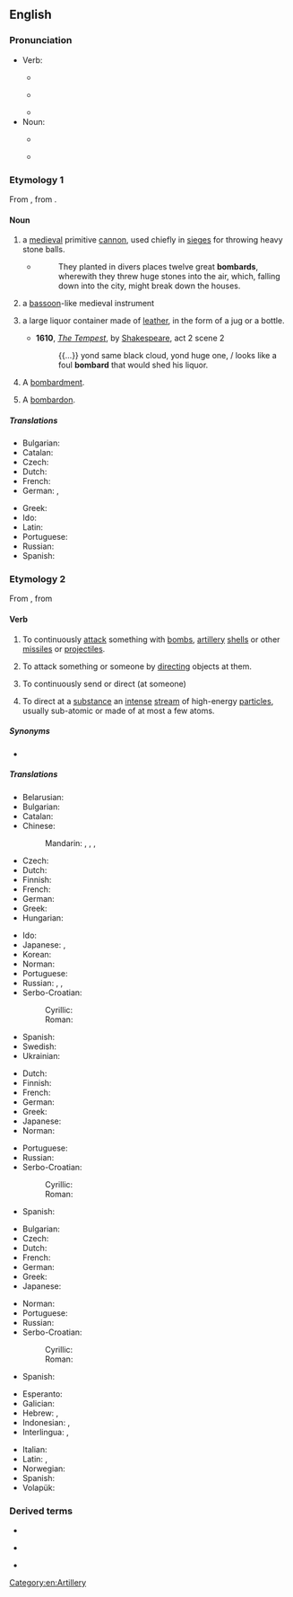 {{also|Bombard}}
==English==

===Pronunciation===
* Verb:
** {{a|UK}} {{IPA|en|/ˌbɒmˈbɑːd/}}
** {{a|US}} {{IPA|en|/ˌbɑmˈbɑɹd/|/bəmˈbɑɹd/}}
** {{audio|en|en-us-bombard.ogg|Audio (US)}}
* Noun:
** {{a|UK}} {{IPA|en|/ˈbɒmˌbɑːd/}}
** {{a|US}} {{IPA|en|/ˈbɑmˌbɑɹd/}}

===Etymology 1===
From {{etyl|frm|en}} {{m|frm|bombarde||a bombard, mortar, catapult"; also "a bassoon-like musical instrument}}, from {{etyl|la|en}} {{m|la|bombus||buzzing; booming}}.

====Noun====
{{en-noun}}

# a [[medieval]] primitive [[cannon]], used chiefly in [[siege]]s for throwing heavy stone balls.
#* {{RQ:Knolles Turkes}}
#*: They planted in divers places twelve great '''bombards''', wherewith they threw huge stones into the air, which, falling down into the city, might break down the houses.
# {{lb|en|obsolete}} a [[bassoon]]-like medieval instrument
# {{lb|en|obsolete}} a large liquor container made of [[leather]], in the form of a jug or a bottle.
#* '''1610''', ''[[s:The Tempest|The Tempest]]'', by [[w:William Shakespeare|Shakespeare]], act 2 scene 2
#*: {{...}} yond same black cloud, yond huge one, / looks like a foul '''bombard''' that would shed his liquor.
# {{lb|en|poetic|rare}} A [[bombardment]].
#: {{rfquotek|en|Joel Barlow}}
# {{lb|en|music}} A [[bombardon]].

=====Translations=====
{{trans-top|medieval primitive cannon}}
* Bulgarian: {{t|bg|бомба́рда|f}}
* Catalan: {{t+|ca|bombarda|f}}
* Czech: {{t+|cs|bombarda|f}}
* Dutch: {{t+|nl|bombarde}}
* French: {{t+|fr|bombarde|f}}
* German: {{t|de|Bombarde|f}}, {{t+|de|Donnerbüchse|f}}
{{trans-mid}}
* Greek: {{t+|el|βομβάρδα|f}}
* Ido: {{t+|io|bombardilo}}
* Latin: {{t|la|bombarda|f}}
* Portuguese: {{t+|pt|bombarda|f}}
* Russian: {{t+|ru|бомба́рда|f}}
* Spanish: {{t+|es|bombarda|f}}
{{trans-bottom}}

===Etymology 2===
From {{etyl|fr|en}} {{m|fr|bombarder}}, from {{etyl|frm|en}} {{m|frm|bombarde||a bombard}}

====Verb====
{{en-verb}}

# To continuously [[attack]] something with [[bomb]]s, [[artillery]] [[shell]]s or other [[missile]]s or [[projectile]]s.
#: {{ux|en|The enemy's stronghold was '''bombarded''' for 3 hours straight.}}
# {{lb|en|figuratively}} To attack something or someone by [[directing]] objects at them.
# {{lb|en|figuratively}} To continuously send or direct (at someone)
#: {{ux|en|I was '''bombarded''' with WhatsApp messages after appearing on the news.}}
#: {{ux|en|Please don't '''bombard''' me with questions right now, I'll answer them at the end of the statement.}}
# {{lb|en|physics}} To direct at a [[substance]] an [[intense]] [[stream]] of high-energy [[particle]]s, usually sub-atomic or made of at most a few atoms.

=====Synonyms=====
* {{l|en|bomb}}

=====Translations=====
{{trans-top|to attack something with bombs, artillery shells, or other missiles}}
* Belarusian: {{t|be|бамбава́ць|impf}}
* Bulgarian: {{t+|bg|бомбарди́рам|impf|pf}}
* Catalan: {{t+|ca|bombardejar}}
* Chinese:
*: Mandarin: {{t+|cmn|炮擊}}, {{t+|cmn|炮击|tr=pàojī}}, {{t+|cmn|轟擊}}, {{t+|cmn|轰击|tr=hōngjī}}
* Czech: {{t+|cs|bombardovat}}
* Dutch: {{t+|nl|bombarderen}}
* Finnish: {{t+|fi|pommittaa}}
* French: {{t+|fr|bombarder}}
* German: {{t+|de|bombardieren}}
* Greek: {{t+|el|βομβαρδίζω}}
* Hungarian: {{t+|hu|ágyúz}}
{{trans-mid}}
* Ido: {{t+|io|bombardar}}
* Japanese: {{t+|ja|爆撃|alt=爆撃する|tr=bakugeki suru}}, {{t+|ja|砲撃|alt=砲撃する|tr=hōgeki suru}}
* Korean: {{t+|ko|폭격하다}}
* Norman: {{t|nrf|bombarder}} {{q|Jersey}}
* Portuguese: {{t+|pt|bombardear}}
* Russian: {{t+|ru|бомбарди́ровать|impf|pf}}, {{t+|ru|бомби́ть|impf}}, {{t+|ru|разбомби́ть|pf}}
* Serbo-Croatian:
*: Cyrillic: {{t|sh|бомбарди́рати}}
*: Roman: {{t+|sh|bombardírati}}
* Spanish: {{t+|es|bombardear}}
* Swedish: {{t+|sv|bombardera}}
* Ukrainian: {{t+|uk|бомбардува́ти|impf}}
{{trans-bottom}}

{{trans-top|to attack something or someone by directing objects at them}}
* Dutch: {{t+|nl|bekogelen}}
* Finnish: {{t+|fi|pommittaa}}
* French: {{t+|fr|bombarder}}
* German: {{t+|de|bombardieren}}
* Greek: {{t+|el|βομβαρδίζω}}
* Japanese: {{t|ja|浴びせる|tr=abiseru}}
* Norman: {{t|nrf|bombarder}} {{q|Jersey}}
{{trans-mid}}
* Portuguese: {{t+|pt|bombardear}}
* Russian: {{t+|ru|бомбарди́ровать|impf|pf}}
* Serbo-Croatian:
*: Cyrillic: {{t|sh|бомбарди́рати}}
*: Roman: {{t+|sh|bombardírati}}
* Spanish: {{t+|es|bombardear}}
{{trans-bottom}}

{{trans-top|to direct at a substance an intense stream of high-energy particles, usually sub-atomic or made of at most a few atoms}}
* Bulgarian: {{t+|bg|бомбарди́рам|impf|pf}}
* Czech: {{t+|cs|bombardovat}}
* Dutch: {{t+|nl|bombarderen}}
* French: {{t+|fr|bombarder}}
* German: {{t+|de|bombardieren}}
* Greek: {{t+|el|βομβαρδίζω}}
* Japanese: {{t+|ja|照射|alt=照射する|tr=shōsha suru}}
{{trans-mid}}
* Norman: {{t|nrf|bombarder}} {{q|Jersey}}
* Portuguese: {{t+|pt|bombardear}}
* Russian: {{t+|ru|бомбарди́ровать|impf|pf}}
* Serbo-Croatian:
*: Cyrillic: {{t|sh|бомбарди́рати}}
*: Roman: {{t+|sh|bombardírati}}
* Spanish: {{t+|es|bombardear}}
{{trans-bottom}}

{{checktrans-top}}
* Esperanto: {{t-check|eo|bombardi}}
* Galician: {{t+check|gl|bombardear}}
* Hebrew: {{t-check|he|להפציץ|tr=le'haftzytz}} {{q|to attack with bombs or missiles}}, {{t-check|he|להפגיז|tr=le'hafgyz}} {{q|to attack with artillery shells}}
* Indonesian: {{t+check|id|bom|alt=membomi}}, {{t-check|id|borbardir|alt=memborbardir}}
* Interlingua: {{t-check|ia|bombardar}}, {{t-check|ia|bombar}}
{{trans-mid}}
* Italian: {{t+check|it|bombardare}}
* Latin: {{t-check|la|urbem tormentis verberare}}, {{t-check|la|bombardare}}
* Norwegian: {{t+check|no|bombe}}
* Spanish: {{t+check|es|bombardear}}
* Volapük: {{t-check|vo|boumön}}
{{trans-bottom}}

===Derived terms===
{{rel-top3|Terms derived from the noun or verb ''bombard''}}
* {{l|en|bombardier}}
{{rel-mid3}}
* {{l|en|bombardment}}
{{rel-mid3}}
* {{l|en|bombard phrase}}
{{rel-bottom}}

[[Category:en:Artillery]]